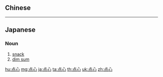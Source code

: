 {{also|點心}}
==Chinese==
{{zh-see|點心}}

----

==Japanese==
{{ja-kanjitab|てん|しん|yomi=on}}

===Noun===
{{ja-noun|てんしん}}

# [[snack]]
# [[dim sum]]

[[hu:点心]]
[[mg:点心]]
[[ja:点心]]
[[ta:点心]]
[[th:点心]]
[[uk:点心]]
[[zh:点心]]